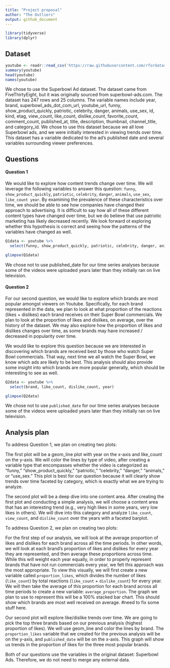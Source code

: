 ```yaml
---
title: "Project proposal"
author: "The Outliers"
output: github_document
---
```


```r
library(tidyverse)
library(dplyr)
```

## Dataset

```r
youtube <- readr::read_csv('https://raw.githubusercontent.com/rfordatascience/tidytuesday/master/data/2021/2021-03-02/youtube.csv')
summary(youtube)
head(youtube)
names(youtube)
```
We chose to use the Superbowl Ad dataset. The dataset came from FiveThirtyEight, but it was originally sourced from superbowl-ads.com.  The dataset has 247 rows and 25 columns. The variable names include year, brand, superbowl_ads_dot_com_url, youtube_url, funny, show_product_quickly, patriotic, celebrity, danger, animals, use_sex, id, kind, etag, view_count, like_count, dislike_count, favorite_count, comment_count, published_at, title, description, thumbnail, channel_title, and category_id. We chose to use this dataset because we all love Superbowl ads, and we were initially interested in viewing trends over time. This dataset has a variable dedicated to the ad’s published date and several variables surrounding viewer preferences. 

## Questions


#### Question 1 

We would like to explore how content trends change over time. We will leverage the following variables to answer this question: `funny`, `show_product_quickly`, `patriotic`, `celebrity`, `danger`, `animals`, `use_sex`, `like_count year`. By examining the prevalence of these characteristics over time, we should be able to see how companies have changed their approach to advertising. It is difficult to say how all of these different content types have changed over time, but we do believe that use patriotic marketing has likely decreased recently. We look forward ot exploring whether this hypothesis is correct and seeing how the patterns of the variables have changed as well.


```r

Q1data <- youtube %>% 
  select(funny, show_product_quickly, patriotic, celebrity, danger, animals, use_sex, like_count, year)

glimpse(Q1data)

```

We chose not to use published_date for our time series analyses because some of the videos were uploaded
years later than they initially ran on live television.

#### Question 2

For our second question, we would like to explore which brands are most popular amongst viewers on Youtube. Specifically, for each brand represented in the data, we plan to look at what proportion of the reactions (likes + dislikes) each brand receives on their Super Bowl commercials. We plan to look at the proportion of likes and dislikes, on average, over the history of the dataset. We may also explore how the proportion of likes and dislikes changes over time, as some brands may have increased / decreased in popularity over time. 

We would like to explore this question because we are interested in discovering which brands are received best by those who watch Super Bowl commercials. That way, next time we all watch the Super Bowl, we know which ads are likely to be best. This analysis should also provide some insight into which brands are more popular generally, which should be interesting to see as well. 



```r

Q2data <- youtube %>%
  select(brand, like_count, dislike_count, year)

glimpse(Q2data)

```

We chose not to use `published_date` for our time series analyses because some of the videos were uploaded
years later than they initially ran on live television.

## Analysis plan

To address Question 1, we plan on creating two plots: 
    
  The first plot will be a geom_line plot with year on the x-axis and like_count on the y-axis. We will color the lines by type of video, after creating a variable type that encompasses whether the video is categorized as “funny,” “show_product_quickly,” “patriotic,” “celebrity,” “danger,” “animals,” or “use_sex.” This plot is best for our question because it will clearly show trends over time faceted by category, which is exactly what we are trying to analyze. 
  
  The second plot will be a deep dive into one content area. After creating the first plot and conducting a simple analysis, we will choose a content area that has an interesting trend (e.g., very high likes in some years, very low likes in others). We will dive into this category and analyze `like_count`, `view_count`, and `dislike_count` over the years with a faceted barplot. 

To address Question 2, we plan on creating two plots:

  For the first step of our analysis, we will look at the average proportion of likes and dislikes for each brand across all the time periods. In other words, we will look at each brand's proportion of likes and dislikes for every year they are represented, and then average these proportions across time. While this will weight each year equally, in order to properly represent brands that have not run commercials every year, we felt this approach was the most appropriate. To view this visually, we will first create a new variable called `proportion_likes`, which divides the number of likes (`like_count`) by total reactions (`like_count` + `dislike_count`) for every year. We will then take the average of this proportion for each brand across all time periods to create a new variable: `average_proportion`. The graph we plan to use to represent this will be a 100% stacked bar chart. This should show which brands are most well received on average. 
  #need to fix some stuff here. 

  Our second plot will explore like/dislike trends over time. We are going to pick the top three brands based on our previous analysis (highest proportion of likes). We will use geom_line and color the lines by brand.  The `proportion_likes` variable that we created for the previous analysis will be on the y-axis, and `published_date` will be on the x-axis. This graph will show us trends in the proportion of likes for the three most popular brands.

  Both of our questions use the variables in the original dataset: Superbowl Ads. Therefore, we do not need to merge any external data.


